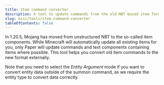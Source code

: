 ```yaml
---
title: Item command converter
description: A tool to update commands from the old NBT-based item format to item components.
slug: misc/tools/item-command-converter
tableOfContents: false
---
```



In 1.20.5, Mojang has moved from unstructured NBT to the so-called item components. While Minecraft
will automatically update all existing items for you, only Paper will update commands and text
components containing items where possible. This tool helps you convert old item commands to the
new format externally.


Note that you need to select the *Entity Argument* mode if you want to convert entity data outside of
the summon command, as we require the entity type to convert data correctly.

<br />

<ItemCommandConverter client:only />
